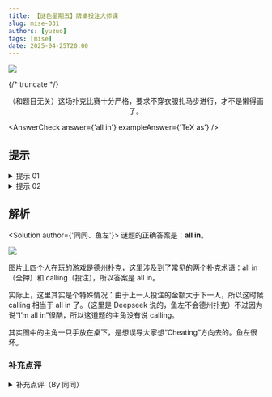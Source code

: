 ```yaml
---
title: 【谜色星期五】牌桌投注大师课
slug: mise-031
authors: [yuzuo]
tags: [mise]
date: 2025-04-25T20:00
---
```


![](./mise-031.assets/mise-031.webp)

{/* truncate */}

<center>
  <ImgCaption>（和题目无关）这场扑克比赛十分严格，要求不穿衣服扎马步进行，才不是懒得画了。</ImgCaption>
</center>

<AnswerCheck answer={'all in'} exampleAnswer={'TeX as'} />

## 提示

<details>
    <summary>提示 01</summary>

    需要在两组黄色格子里填入相同的五位字母，补全语义。

</details>

<details>
    <summary>提示 02</summary>

    图中的游戏是德州扑克。

</details>

## 解析

<Solution author={'同同、鱼左'}>
谜题的正确答案是：**all in**。

![](./mise-031.assets/mise-031-sol.webp)

图片上四个人在玩的游戏是德州扑克，这里涉及到了常见的两个扑克术语：all in（全押）和 calling（投注），所以答案是 all in。

实际上，这里其实是个特殊情况：由于上一人投注的金额大于下一人，所以这时候 calling 相当于 all in 了。（这里是 Deepseek 说的，鱼左不会德州扑克）不过因为说“I’m all in”很酷，所以这道题的主角没有说 calling。

其实图中的主角一只手放在桌下，是想误导大家想“Cheating”方向去的。鱼左很坏。

</Solution>

### 补充点评

<details>
    <summary>补充点评（By 同同）</summary>

提交样例 TeX as 是为了提示这是德州（Texas）扑克的对局。
不过为了形式上和正确答案 all in 一致，只得把一个正常的单词拆写成 3+2 词组的形式。
TeX 似乎可以指一系列排版工具，例如 LaTeX 就是其中一种。但是 TeX as 这个词组本身自然是没有任何含义，完全就是一种 orme shoe 答案。
不过既然是答案示例，想必也不会有人太在意，能够注意到合写的 texas 就算是提示到位了。

这期的标题和摘要当然是 neta 自明日方舟目前最受欢迎的愚人节活动“泰拉投资大师课”。
看到本期答案的时候实在无法忍住，必须要夹带点私货才行。

</details>
